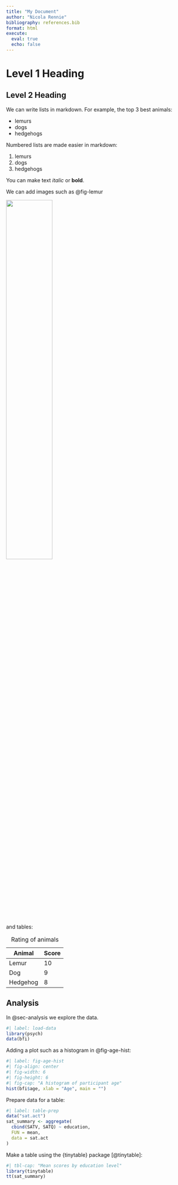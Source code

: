 ```yaml
---
title: "My Document"
author: "Nicola Rennie"
bibliography: references.bib
format: html
execute: 
  eval: true
  echo: false
---
```


# Level 1 Heading

## Level 2 Heading

We can write lists in markdown. For example, the top 3 best animals:

-   lemurs
-   dogs
-   hedgehogs

Numbered lists are made easier in markdown:

1.  lemurs
2.  dogs
3.  hedgehogs

You can make text *italic* or **bold**.

We can add images such as @fig-lemur

![](lemurs.jpg){#fig-lemur fig-align="center" width="50%"}

and tables:

| Animal   | Score |
|----------|-------|
| Lemur    | 10    |
| Dog      | 9     |
| Hedgehog | 8     |

: Rating of animals


## Analysis {#sec-analysis}

In @sec-analysis we explore the data.

```r
#| label: load-data
library(psych)
data(bfi)
```

Adding a plot such as a histogram in @fig-age-hist:

```r
#| label: fig-age-hist
#| fig-align: center
#| fig-width: 6
#| fig-height: 6
#| fig-cap: "A histogram of participant age"
hist(bfi$age, xlab = "Age", main = "")
```

Prepare data for a table:

```r
#| label: table-prep
data("sat.act")
sat_summary <- aggregate(
  cbind(SATV, SATQ) ~ education,
  FUN = mean,
  data = sat.act
)
```

Make a table using the {tinytable} package [@tinytable]:

```r
#| tbl-cap: "Mean scores by education level"
library(tinytable)
tt(sat_summary)
```
